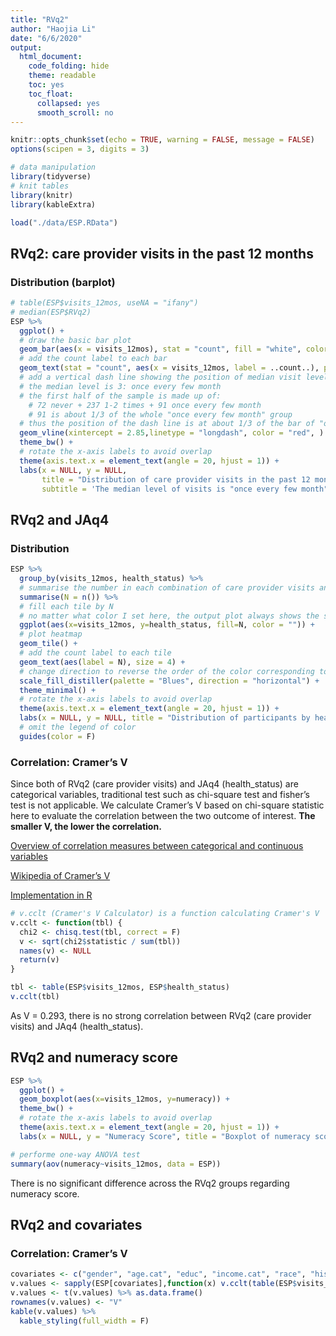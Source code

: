 ```yaml
---
title: "RVq2"
author: "Haojia Li"
date: "6/6/2020"
output: 
  html_document:
    code_folding: hide
    theme: readable
    toc: yes
    toc_float:
      collapsed: yes
      smooth_scroll: no
---
```


```r
knitr::opts_chunk$set(echo = TRUE, warning = FALSE, message = FALSE)
options(scipen = 3, digits = 3)
```

```r
# data manipulation
library(tidyverse)
# knit tables
library(knitr)
library(kableExtra)
```

```r
load("./data/ESP.RData")
```

## RVq2: care provider visits in the past 12 months

### Distribution (barplot)

```r
# table(ESP$visits_12mos, useNA = "ifany")
# median(ESP$RVq2)
ESP %>%
  ggplot() +
  # draw the basic bar plot
  geom_bar(aes(x = visits_12mos), stat = "count", fill = "white", color = "black") +
  # add the count label to each bar
  geom_text(stat = "count", aes(x = visits_12mos, label = ..count..), position = position_stack(vjust = 0.5), size = 3.2) +
  # add a vertical dash line showing the position of median visit level
  # the median level is 3: once every few month
  # the first half of the sample is made up of:
    # 72 never + 237 1-2 times + 91 once every few month
    # 91 is about 1/3 of the whole "once every few month" group
  # thus the position of the dash line is at about 1/3 of the bar of "once every few month
  geom_vline(xintercept = 2.85,linetype = "longdash", color = "red", ) +
  theme_bw() +
  # rotate the x-axis labels to avoid overlap
  theme(axis.text.x = element_text(angle = 20, hjust = 1)) +
  labs(x = NULL, y = NULL, 
       title = "Distribution of care provider visits in the past 12 months", 
       subtitle = 'The median level of visits is "once every few month"\nDash line: the approximate position of the median in the sample')
```

## RVq2 and JAq4

### Distribution

```r
ESP %>%
  group_by(visits_12mos, health_status) %>%
  # summarise the number in each combination of care provider visits and health status
  summarise(N = n()) %>%
  # fill each tile by N
  # no matter what color I set here, the output plot always shows the same color, which is weird
  ggplot(aes(x=visits_12mos, y=health_status, fill=N, color = "")) +
  # plot heatmap
  geom_tile() + 
  # add the count label to each tile
  geom_text(aes(label = N), size = 4) + 
  # change direction to reverse the order of the color corresponding to the count levels
  scale_fill_distiller(palette = "Blues", direction = "horizontal") +
  theme_minimal() +
  # rotate the x-axis labels to avoid overlap
  theme(axis.text.x = element_text(angle = 20, hjust = 1)) +
  labs(x = NULL, y = NULL, title = "Distribution of participants by health status and care provider visits") +
  # omit the legend of color
  guides(color = F)
```

### Correlation: Cramer's V

Since both of RVq2 (care provider visits) and JAq4 (health_status) are categorical variables, traditional test such as chi-square test and fisher's test is not applicable. We calculate Cramer's V based on chi-square statistic here to evaluate the correlation between the two outcome of interest. **The smaller V, the lower the correlation.**

[Overview of correlation measures between categorical and continuous variables](https://medium.com/@outside2SDs/an-overview-of-correlation-measures-between-categorical-and-continuous-variables-4c7f85610365)

[Wikipedia of Cramer's V](https://en.wikipedia.org/wiki/Cram%C3%A9r%27s_V)

[Implementation in R](https://datascience.stackexchange.com/questions/893/how-to-get-correlation-between-two-categorical-variable-and-a-categorical-variab)

```r
# v.cclt (Cramer's V Calculator) is a function calculating Cramer's V
v.cclt <- function(tbl) {
  chi2 <- chisq.test(tbl, correct = F)
  v <- sqrt(chi2$statistic / sum(tbl))
  names(v) <- NULL
  return(v)
}

tbl <- table(ESP$visits_12mos, ESP$health_status)
v.cclt(tbl)
```

As V = 0.293, there is no strong correlation between RVq2 (care provider visits) and JAq4 (health_status).

## RVq2 and numeracy score

```r
ESP %>%
  ggplot() +
  geom_boxplot(aes(x=visits_12mos, y=numeracy)) +
  theme_bw() +
  # rotate the x-axis labels to avoid overlap
  theme(axis.text.x = element_text(angle = 20, hjust = 1)) +
  labs(x = NULL, y = "Numeracy Score", title = "Boxplot of numeracy score by care provider visits")

# performe one-way ANOVA test
summary(aov(numeracy~visits_12mos, data = ESP))
```

There is no significant difference across the RVq2 groups regarding numeracy score.

## RVq2 and covariates

### Correlation: Cramer's V

```r
covariates <- c("gender", "age.cat", "educ", "income.cat", "race", "hisp")
v.values <- sapply(ESP[covariates],function(x) v.cclt(table(ESP$visits_12mos,x)))
v.values <- t(v.values) %>% as.data.frame()
rownames(v.values) <- "V"
kable(v.values) %>%
  kable_styling(full_width = F)
```
